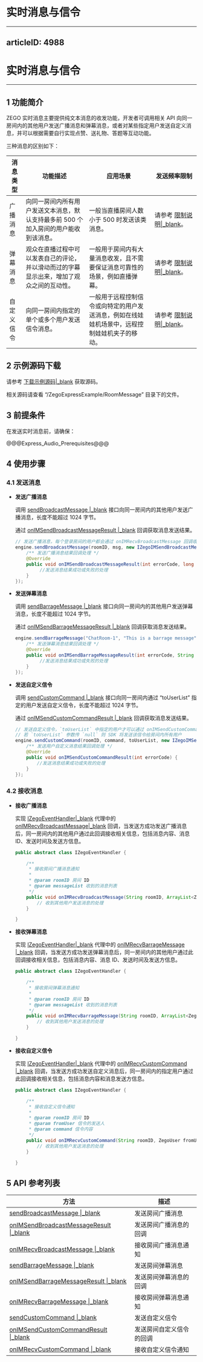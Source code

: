 # 实时消息与信令
---
articleID: 4988
---
# 实时消息与信令

- - -

## 1 功能简介

ZEGO 实时消息主要提供纯文本消息的收发功能，开发者可调用相关 API 向同一房间内的其他用户发送广播消息和弹幕消息，或者对某些指定用户发送自定义消息，并可以根据需要自行实现点赞、送礼物、答题等互动功能。

三种消息的区别如下：

| 消息类型 | 功能描述 | 应用场景 | 发送频率限制 |
|-------|--------|--------|--------|
| 广播消息 | 向同一房间内所有用户发送文本消息，默认支持最多前 500 个加入房间的用户能收到该消息。 | 一般当直播房间人数小于 500 时发送该类消息。 | 请参考 [限制说明\|_blank](#7581)。 |
| 弹幕消息 | 观众在直播过程中可以发表自己的评论，并以滑动而过的字幕显示出来，增加了观众之间的互动性。 | 一般用于房间内有大量消息收发，且不需要保证消息可靠性的场景，例如直播弹幕。 | 请参考 [限制说明\|_blank](#7581)。 |
| 自定义信令 | 向同一房间内指定的单个或多个用户发送信令消息。 | 一般用于远程控制信令或向特定的用户发送消息，例如在线娃娃机场景中，远程控制娃娃机夹子的移动。 | 请参考 [限制说明\|_blank](#7581)。 |

## 2 示例源码下载

请参考 [下载示例源码\|_blank](#3125) 获取源码。

相关源码请查看 “/ZegoExpressExample/RoomMessage” 目录下的文件。

## 3 前提条件

在发送实时消息前，请确保：

@@@Express_Audio_Prerequisites@@@

## 4 使用步骤

### 4.1 发送消息

- **发送广播消息**

  调用 [sendBroadcastMessage \|_blank](/zh/api?doc=Express_Video_SDK_API~Java_android~class~im-zego-zegoexpress-zego-express-engine#send-broadcast-message) 接口向同一房间内的其他用户发送广播消息，长度不能超过 1024 字节。

  通过 [onIMSendBroadcastMessageResult \|_blank](/zh/api?doc=Express_Video_SDK_API~Java_android~interface~im-zego-zegoexpress-callback-i-zego-im-send-broadcast-message-callback#on-im-send-broadcast-message-result) 回调获取消息发送结果。

  ```java
  // 发送广播消息，每个登录房间的用户都会通过 onIMRecvBroadcastMessage 回调收到此消息【发送方不会收到该回调】
  engine.sendBroadcastMessage(roomID, msg, new IZegoIMSendBroadcastMessageCallback() {
      /** 发送广播消息结果回调处理 */
      @Override
      public void onIMSendBroadcastMessageResult(int errorCode, long messageID) {
           //发送消息结果成功或失败的处理
      }
  });
  ```

- **发送弹幕消息**

  调用 [sendBarrageMessage \|_blank](/zh/api?doc=Express_Video_SDK_API~Java_android~class~im-zego-zegoexpress-zego-express-engine#send-barrage-message) 接口向同一房间内的其他用户发送弹幕消息，长度不能超过 1024 字节。

  通过 [onIMSendBarrageMessageResult \|_blank](/zh/api?doc=Express_Video_SDK_API~Java_android~interface~im-zego-zegoexpress-callback-i-zego-im-send-barrage-message-callback#on-im-send-barrage-message-result) 回调获取消息发送结果。

  ```java
  engine.sendBarrageMessage("ChatRoom-1", "This is a barrage message", new IZegoIMSendBarrageMessageCallback(){
      /** 发送弹幕消息结果回调处理 */
      @Override
      public void onIMSendBarrageMessageResult(int errorCode, String messageID) {
           //发送消息结果成功或失败的处理
      }
  });
  ```

- **发送自定义信令**

  调用 [sendCustomCommand \|_blank](/zh/api?doc=Express_Video_SDK_API~Java_android~class~im-zego-zegoexpress-zego-express-engine#send-custom-command) 接口向同一房间内通过 “toUserList” 指定的用户发送自定义信令，长度不能超过 1024 字节。

  通过 [onIMSendCustomCommandResult \|_blank](/zh/api?doc=Express_Video_SDK_API~Java_android~interface~im-zego-zegoexpress-callback-i-zego-im-send-custom-command-callback#on-im-send-custom-command-result) 回调获取消息发送结果。

  ```java
  // 发送自定义信令，`toUserList` 中指定的用户才可以通过 onIMSendCustomCommandResult 收到此信令
  // 若 `toUserList` 参数传 `null` 则 SDK 将发送该信令给房间内所有用户
  engine.sendCustomCommand(roomID, command, toUserList, new IZegoIMSendCustomCommandCallback() {
      /** 发送用户自定义消息结果回调处理 */
      @Override
      public void onIMSendCustomCommandResult(int errorCode) {
          //发送消息结果成功或失败的处理
      }
  });
  ```

### 4.2 接收消息

- **接收广播消息**

  实现 [IZegoEventHandler\|_blank](@-IZegoEventHandler) 代理中的 [onIMRecvBroadcastMessage\|_blank](/zh/api?doc=Express_Video_SDK_API~Java_android~class~im-zego-zegoexpress-callback-i-zego-event-handler#on-im-recv-broadcast-message) 回调，当发送方成功发送广播消息后，同一房间内的其他用户通过此回调接收相关信息，包括消息内容、消息 ID、发送时间及发送方信息。

  ```java
  public abstract class IZegoEventHandler {

      /**
       * 接收房间广播消息通知
       *
       * @param roomID 房间 ID
       * @param messageList 收到的消息列表
       */
      public void onIMRecvBroadcastMessage(String roomID, ArrayList<ZegoBroadcastMessageInfo> messageList){
          // 收到其他用户发送消息的处理
      }

  }
  ```

- **接收弹幕消息**

  实现 [IZegoEventHandler\|_blank](@-IZegoEventHandler) 代理中的 [onIMRecvBarrageMessage \|_blank](/zh/api?doc=Express_Video_SDK_API~Java_android~class~im-zego-zegoexpress-callback-i-zego-event-handler#on-im-recv-barrage-message) 回调，当发送方成功发送弹幕消息后，同一房间内的其他用户通过此回调接收相关信息，包括消息内容、消息 ID、发送时间及发送方信息。

  ```java
  public abstract class IZegoEventHandler {

      /**
       * 接收房间弹幕消息通知
       *
       * @param roomID 房间 ID
       * @param messageList 收到的消息列表
       */
      public void onIMRecvBarrageMessage(String roomID, ArrayList<ZegoBarrageMessageInfo> messageList){
          // 收到其他用户发送消息的处理
      }

  }
  ``` 

- **接收自定义信令**

  实现 [IZegoEventHandler\|_blank](@-IZegoEventHandler) 代理中的 [onIMRecvCustomCommand \|_blank](/zh/api?doc=Express_Video_SDK_API~Java_android~class~im-zego-zegoexpress-callback-i-zego-event-handler#on-im-recv-custom-command) 回调，当发送方成功发送自定义消息后，同一房间内的指定用户通过此回调接收相关信息，包括消息内容和消息发送方信息。

  ```java
  public abstract class IZegoEventHandler {

      /**
       * 接收自定义信令通知
       *
       * @param roomID 房间 ID
       * @param fromUser 信令的发送人
       * @param command 信令内容
       */
      public void onIMRecvCustomCommand(String roomID, ZegoUser fromUser, String command){
          // 收到其他用户发送消息的处理
      }

  }
  ```

## 5 API 参考列表

| 方法 | 描述 |
|-------|--------|
| [sendBroadcastMessage \|_blank](/zh/api?doc=Express_Video_SDK_API~Java_android~class~im-zego-zegoexpress-zego-express-engine#send-broadcast-message) | 发送房间广播消息 |
| [onIMSendBroadcastMessageResult \|_blank](/zh/api?doc=Express_Video_SDK_API~Java_android~interface~im-zego-zegoexpress-callback-i-zego-im-send-broadcast-message-callback#on-im-send-broadcast-message-result) | 发送房间广播消息的回调 |
| [onIMRecvBroadcastMessage \|_blank](/zh/api?doc=Express_Video_SDK_API~Java_android~class~im-zego-zegoexpress-callback-i-zego-event-handler#on-im-recv-broadcast-message) | 接收房间广播消息通知 |
| [sendBarrageMessage \|_blank](/zh/api?doc=Express_Video_SDK_API~Java_android~class~im-zego-zegoexpress-zego-express-engine#send-barrage-message) | 发送房间弹幕消息 |
| [onIMSendBarrageMessageResult \|_blank](/zh/api?doc=Express_Video_SDK_API~Java_android~interface~im-zego-zegoexpress-callback-i-zego-im-send-barrage-message-callback#on-im-send-barrage-message-result) | 发送房间弹幕消息的回调 |
| [onIMRecvBarrageMessage \|_blank](/zh/api?doc=Express_Video_SDK_API~Java_android~class~im-zego-zegoexpress-callback-i-zego-event-handler#on-im-recv-barrage-message) | 接收房间弹幕消息通知 |
| [sendCustomCommand \|_blank](/zh/api?doc=Express_Video_SDK_API~Java_android~class~im-zego-zegoexpress-zego-express-engine#send-custom-command) | 发送自定义信令 |
| [onIMSendCustomCommandResult \|_blank](/zh/api?doc=Express_Video_SDK_API~Java_android~interface~im-zego-zegoexpress-callback-i-zego-im-send-custom-command-callback#on-im-send-custom-command-result) | 发送房间自定义信令的回调 |
| [onIMRecvCustomCommand \|_blank](/zh/api?doc=Express_Video_SDK_API~Java_android~class~im-zego-zegoexpress-callback-i-zego-event-handler#on-im-recv-custom-command) | 接收自定义信令通知 |
